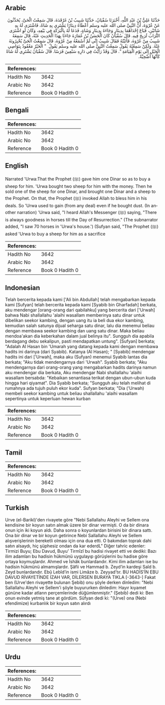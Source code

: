 ## Arabic


<div dir="rtl" lang="ar" style={{fontSize:'larger',backgroundColor:'#f8f9fa',padding:20}}>
حَدَّثَنَا عَلِيُّ بْنُ عَبْدِ اللَّهِ، أَخْبَرَنَا سُفْيَانُ، حَدَّثَنَا شَبِيبُ بْنُ غَرْقَدَةَ، قَالَ سَمِعْتُ الْحَىَّ، يُحَدِّثُونَ عَنْ عُرْوَةَ، أَنَّ النَّبِيَّ صلى الله عليه وسلم أَعْطَاهُ دِينَارًا يَشْتَرِي بِهِ شَاةً، فَاشْتَرَى لَهُ بِهِ شَاتَيْنِ، فَبَاعَ إِحْدَاهُمَا بِدِينَارٍ وَجَاءَهُ بِدِينَارٍ وَشَاةٍ، فَدَعَا لَهُ بِالْبَرَكَةِ فِي بَيْعِهِ، وَكَانَ لَوِ اشْتَرَى التُّرَابَ لَرَبِحَ فِيهِ‏.‏ قَالَ سُفْيَانُ كَانَ الْحَسَنُ بْنُ عُمَارَةَ جَاءَنَا بِهَذَا الْحَدِيثِ عَنْهُ، قَالَ سَمِعَهُ شَبِيبٌ مِنْ عُرْوَةَ، فَأَتَيْتُهُ فَقَالَ شَبِيبٌ إِنِّي لَمْ أَسْمَعْهُ مِنْ عُرْوَةَ، قَالَ سَمِعْتُ الْحَىَّ يُخْبِرُونَهُ عَنْهُ‏.‏ وَلَكِنْ سَمِعْتُهُ يَقُولُ سَمِعْتُ النَّبِيَّ صلى الله عليه وسلم يَقُولُ ‏ "‏ الْخَيْرُ مَعْقُودٌ بِنَوَاصِي الْخَيْلِ إِلَى يَوْمِ الْقِيَامَةِ ‏"‏‏.‏ قَالَ وَقَدْ رَأَيْتُ فِي دَارِهِ سَبْعِينَ فَرَسًا‏.‏ قَالَ سُفْيَانُ يَشْتَرِي لَهُ شَاةً كَأَنَّهَا أُضْحِيَّةٌ‏.‏
</div>
<div style={{backgroundColor:'#f8f9fa',padding:20, marginBottom: 10}}><table> <thead> <tr> <th>References:</th> <th></th> </tr> </thead> <tbody><tr><td>Hadith No</td><td>3642</td></tr><tr><td>Arabic No</td><td>3642</td></tr><tr><td>Reference</td><td>Book 0 Hadith 0</td></tr></tbody></table></div>

## Bengali


<div dir="ltr" lang="bn" style={{fontSize:'larger',backgroundColor:'#f8f9fa',padding:20}}>

</div>
<div style={{backgroundColor:'#f8f9fa',padding:20, marginBottom: 10}}><table> <thead> <tr> <th>References:</th> <th></th> </tr> </thead> <tbody><tr><td>Hadith No</td><td>3642</td></tr><tr><td>Arabic No</td><td>3642</td></tr><tr><td>Reference</td><td>Book 0 Hadith 0</td></tr></tbody></table></div>

## English


<div dir="ltr" lang="en" style={{fontSize:'larger',backgroundColor:'#f8f9fa',padding:20}}>
Narrated 'Urwa:That the Prophet (ﷺ) gave him one Dinar so as to buy a sheep for him. 'Urwa bought two sheep for him with the money. Then he sold one of the sheep for one Dinar, and brought one Dinar and a sheep to the Prophet. On that, the Prophet (ﷺ) invoked Allah to bless him in his deals. So 'Urwa used to gain (from any deal) even if he bought dust. (In another narration) 'Urwa said, "I heard Allah's Messenger (ﷺ) saying, "There is always goodness in horses till the Day of Resurrection." (The subnarrator added, "I saw 70 horses in 'Urwa's house.') (Sufyan said, "The Prophet (ﷺ) asked 'Urwa to buy a sheep for him as a sacrifice
</div>
<div style={{backgroundColor:'#f8f9fa',padding:20, marginBottom: 10}}><table> <thead> <tr> <th>References:</th> <th></th> </tr> </thead> <tbody><tr><td>Hadith No</td><td>3642</td></tr><tr><td>Arabic No</td><td>3642</td></tr><tr><td>Reference</td><td>Book 0 Hadith 0</td></tr></tbody></table></div>

## Indonesian


<div dir="ltr" lang="id" style={{fontSize:'larger',backgroundColor:'#f8f9fa',padding:20}}>
Telah bercerita kepada kami ['Ali bin Abdullah] telah mengabarkan kepada kami [Sufyan] telah bercerita kepada kami [Syabib bin Gharfadah] berkata, aku mendengar [orang-orang dari qabilahku] yang bercerita dari ['Urwah] bahwa Nabi shallallahu 'alaihi wasallam memberinya satu dinar untuk dibelikan seekor kambing, dengan uang itu ia beli dua ekor kambing, kemudian salah satunya dijual seharga satu dinar, lalu dia menemui beliau dengan membawa seekor kambing dan uang satu dinar. Maka beliau mendoa'akan dia keberkahan dalam jual belinya itu". Sungguh dia apabila berdagang debu sekalipun, pasti mendapatkan untung". [Sufyan] berkata; "Adalah Al Hasan bin 'Umarah yang datang kepada kami dengan membawa hadits ini darinya (dari Syabib). Katanya (Al Hasan); " [Syabib] mendengar hadits ini dari ['Urwah], maka aku (Sufyan) menemui Syabib lantas dia berkata; "Aku tidak mendengarnya dari 'Urwah". Syabib berkata; "Aku mendengarnya dari orang-orang yang mengabarkan hadits darinya namun aku mendengar dia berkata, Aku mendengar Nabi shallallahu 'alaihi wasallam bersabda: "Kebaikan senantiasa terikat dengan ubun-ubun kuda hingga hari qiyamat". Dia Syabib berkata; "Sungguh aku telah melihat di rumahnya ada tujuh puluh ekor kuda". Sufyan berkata; "Dia ('Urwah) membeli seekor kambing untuk beliau shallallahu 'alaihi wasallam sepertinya untuk keperluan hewan kurban
</div>
<div style={{backgroundColor:'#f8f9fa',padding:20, marginBottom: 10}}><table> <thead> <tr> <th>References:</th> <th></th> </tr> </thead> <tbody><tr><td>Hadith No</td><td>3642</td></tr><tr><td>Arabic No</td><td>3642</td></tr><tr><td>Reference</td><td>Book 0 Hadith 0</td></tr></tbody></table></div>

## Tamil


<div dir="ltr" lang="ta" style={{fontSize:'larger',backgroundColor:'#f8f9fa',padding:20}}>

</div>
<div style={{backgroundColor:'#f8f9fa',padding:20, marginBottom: 10}}><table> <thead> <tr> <th>References:</th> <th></th> </tr> </thead> <tbody><tr><td>Hadith No</td><td>3642</td></tr><tr><td>Arabic No</td><td>3642</td></tr><tr><td>Reference</td><td>Book 0 Hadith 0</td></tr></tbody></table></div>

## Turkish


<div dir="ltr" lang="tr" style={{fontSize:'larger',backgroundColor:'#f8f9fa',padding:20}}>
Urve (el-Barikl)'den rivayete göre "Nebi Sallallahu Aleyhi ve Sellem ona kendisine bir koyun satın almak üzere bir dinar vermişti. O da bir dinara onun için iki koyun aldı. Daha sonra o koyunlardan birisini bir dinara sattı. Ona bir dinar ve bir koyun getirince Nebi Sallallahu Aleyhi ve Sellem alışverişIerinin bereketli olması için ona dua etti. O bakımdan toprak dahi satın alsaydı, hiç şüphesiz ondan da kar ederdL" Diğer tahric edenler: Tirmizi Buyu; Ebu Davud, Buyu’ Tirmîzî bu hadisi rivayet etti ve dediki: Bazı ilim adamları bu hadisin hükmünü uygulayıp görüşlerini bu hadise göre ortaya koymuşlardır. Ahmed ve İshâk bunlardandır. Kimi ilim adamları ise bu hadisin hükmünü almamışlardır. Şâfii ve Hammad b. Zeyd’in kardeşi Saîd b. Zeyd bunlardandır. Ebû Lebîd’in ismi Limâze b. Zeyyad’tır. BU HADİS’İN EBU DAVUD RİVAYETİNDE İZAH VAR, DİLERSEN BURAYA TIKLA [-3643-] Fakat ben (Urve'den rivayette bulunan Şebib) onu şöyle derken dinledim: "Nebi Sallallahu Aleyhi ve Sellem'i şöyle buyururken dinledim: Hayır kıyamet gününe kadar atların perçemlerinde düğümlenmiştir." (Şebib) dedi ki: Ben onun evinde yetmiş tane at gördüm. Süfyan dedi ki: "(Urve) ona (Nebi efendimize) kurbanlık bir koyun satın alırdı
</div>
<div style={{backgroundColor:'#f8f9fa',padding:20, marginBottom: 10}}><table> <thead> <tr> <th>References:</th> <th></th> </tr> </thead> <tbody><tr><td>Hadith No</td><td>3642</td></tr><tr><td>Arabic No</td><td>3642</td></tr><tr><td>Reference</td><td>Book 0 Hadith 0</td></tr></tbody></table></div>

## Urdu


<div dir="rtl" lang="ur" style={{fontSize:'larger',backgroundColor:'#f8f9fa',padding:20}}>

</div>
<div style={{backgroundColor:'#f8f9fa',padding:20, marginBottom: 10}}><table> <thead> <tr> <th>References:</th> <th></th> </tr> </thead> <tbody><tr><td>Hadith No</td><td>3642</td></tr><tr><td>Arabic No</td><td>3642</td></tr><tr><td>Reference</td><td>Book 0 Hadith 0</td></tr></tbody></table></div>